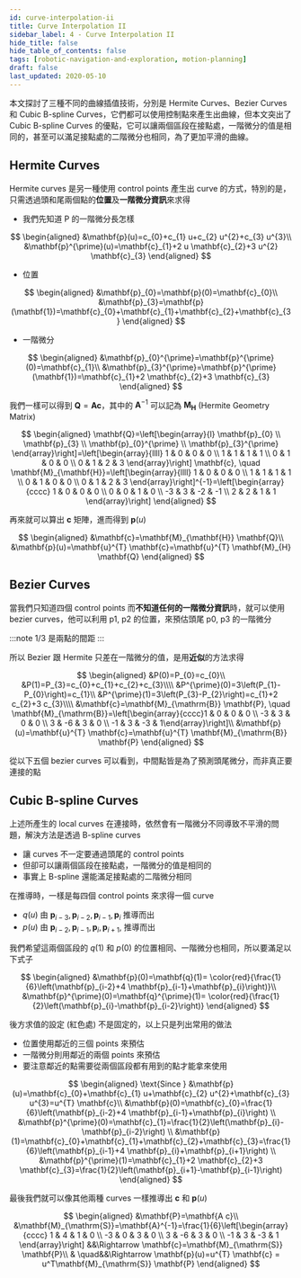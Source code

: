 ```yaml
---
id: curve-interpolation-ii
title: Curve Interpolation II
sidebar_label: 4 - Curve Interpolation II
hide_title: false
hide_table_of_contents: false
tags: [robotic-navigation-and-exploration, motion-planning]
draft: false
last_updated: 2020-05-10
---
```


本文探討了三種不同的曲線插值技術，分別是 Hermite Curves、Bezier Curves 和 Cubic B-spline Curves，它們都可以使用控制點來產生出曲線，但本文突出了 Cubic B-spline Curves 的優點，它可以讓兩個區段在接點處，一階微分的值是相同的，甚至可以滿足接點處的二階微分也相同，為了更加平滑的曲線。

## Hermite Curves

Hermite curves 是另一種使用 control points 產生出 curve 的方式，特別的是，只需透過頭和尾兩個點的**位置**及**一階微分資訊**來求得

<fig
  src="/img/learning/robotic-navigation-and-exploration/02-motion-planning/hermite_curves.png"
  caption="Hermite curves"
/>

- 我們先知道 P 的一階微分長怎樣

$$
\begin{aligned}
&\mathbf{p}(u)=c_{0}+c_{1} u+c_{2} u^{2}+c_{3} u^{3}\\
&\mathbf{p}^{\prime}(u)=\mathbf{c}_{1}+2 u \mathbf{c}_{2}+3 u^{2} \mathbf{c}_{3}
\end{aligned}
$$

- 位置

$$
\begin{aligned}
&\mathbf{p}_{0}=\mathbf{p}(0)=\mathbf{c}_{0}\\
&\mathbf{p}_{3}=\mathbf{p}(\mathbf{1})=\mathbf{c}_{0}+\mathbf{c}_{1}+\mathbf{c}_{2}+\mathbf{c}_{3}
\end{aligned}
$$

- 一階微分

$$
\begin{aligned}
&\mathbf{p}_{0}^{\prime}=\mathbf{p}^{\prime}(0)=\mathbf{c}_{1}\\
&\mathbf{p}_{3}^{\prime}=\mathbf{p}^{\prime}(\mathbf{1})=\mathbf{c}_{1}+2 \mathbf{c}_{2}+3 \mathbf{c}_{3}
\end{aligned}
$$

我們一樣可以得到 $\mathbf{Q}=\mathbf{A c}$，其中的 $\mathbf{A}^{-1}$ 可以記為 $\mathbf{M}_{\mathbf{H}}$ (Hermite Geometry Matrix)

$$
\begin{aligned}
\mathbf{Q}=\left[\begin{array}{l}
\mathbf{p}_{0} \\
\mathbf{p}_{3} \\
\mathbf{p}_{0}^{\prime} \\
\mathbf{p}_{3}^{\prime}
\end{array}\right]=\left[\begin{array}{llll}
1 & 0 & 0 & 0 \\
1 & 1 & 1 & 1 \\
0 & 1 & 0 & 0 \\
0 & 1 & 2 & 3
\end{array}\right] \mathbf{c}, \quad \mathbf{M}_{\mathbf{H}}=\left[\begin{array}{llll}
1 & 0 & 0 & 0 \\
1 & 1 & 1 & 1 \\
0 & 1 & 0 & 0 \\
0 & 1 & 2 & 3
\end{array}\right]^{-1}=\left[\begin{array}{cccc}
1 & 0 & 0 & 0 \\
0 & 0 & 1 & 0 \\
-3 & 3 & -2 & -1 \\
2 & 2 & 1 & 1
\end{array}\right]
\end{aligned}
$$

再來就可以算出 $\mathbf{c}$ 矩陣，進而得到 $\mathbf{p}(u)$

$$
\begin{aligned}
&\mathbf{c}=\mathbf{M}_{\mathbf{H}} \mathbf{Q}\\
&\mathbf{p}(u)=\mathbf{u}^{T} \mathbf{c}=\mathbf{u}^{T} \mathbf{M}_{H} \mathbf{Q}
\end{aligned}
$$

## Bezier Curves

當我們只知道四個 control points 而**不知道任何的一階微分資訊**時，就可以使用 bezier curves，他可以利用 p1, p2 的位置，來預估頭尾 p0, p3 的一階微分

<fig
  src="/img/learning/robotic-navigation-and-exploration/02-motion-planning/bezier_curves.png"
  caption="Bezier curves"
/>

:::note
1/3 是兩點的間距
:::

所以 Bezier 跟 Hermite 只差在一階微分的值，是用**近似**的方法求得

$$
\begin{aligned}
&P(0)=P_{0}=c_{0}\\
&P(1)=P_{3}=c_{0}+c_{1}+c_{2}+c_{3}\\\\
&P^{\prime}(0)=3\left(P_{1}-P_{0}\right)=c_{1}\\
&P^{\prime}(1)=3\left(P_{3}-P_{2}\right)=c_{1}+2 c_{2}+3 c_{3}\\\\
&\mathbf{c}=\mathbf{M}_{\mathrm{B}} \mathbf{P}, \quad \mathbf{M}_{\mathrm{B}}=\left[\begin{array}{cccc}1 & 0 & 0 & 0 \\ -3 & 3 & 0 & 0 \\ 3 & -6 & 3 & 0 \\ -1 & 3 & -3 & 1\end{array}\right]\\
&\mathbf{p}(u)=\mathbf{u}^{T} \mathbf{c}=\mathbf{u}^{T} \mathbf{M}_{\mathrm{B}} \mathbf{P}
\end{aligned}
$$

從以下五個 bezier curves 可以看到，中間點皆是為了預測頭尾微分，而非真正要連接的點

<fig
  src="/img/learning/robotic-navigation-and-exploration/02-motion-planning/bezier_curves_example.png"
  caption="Bezier curves example"
/>

## Cubic B-spline Curves

上述所產生的 local curves 在連接時，依然會有一階微分不同導致不平滑的問題，解決方法是透過 B-spline curves

- 讓 curves 不一定要通過頭尾的 control points
- 但卻可以讓兩個區段在接點處，一階微分的值是相同的
- 事實上 B-spline 還能滿足接點處的二階微分相同

<fig
  src="/img/learning/robotic-navigation-and-exploration/02-motion-planning/b_spline_curves.png"
  caption="B-spline curves"
/>

在推導時，一樣是每四個 control points 來求得一個 curve

<fig
  src="/img/learning/robotic-navigation-and-exploration/02-motion-planning/b_spline_curves_continuity.png"
  caption="B-spline curves continuity"
/>

- $q(u)$ 由 $\mathbf{p}_{i-3}, \mathbf{p}_{i-2}, \mathbf{p}_{i-1}, \mathbf{p}_{i}$ 推導而出
- $p(u)$ 由 $\mathbf{p}_{i-2}, \mathbf{p}_{i-1}, \mathbf{p}_{i}, \mathbf{p}_{i+1},$ 推導而出

我們希望這兩個區段的 $q(1)$ 和 $p(0)$ 的位置相同、一階微分也相同，所以要滿足以下式子

$$
\begin{aligned}
&\mathbf{p}(0)=\mathbf{q}(1)= \color{red}{\frac{1}{6}\left(\mathbf{p}_{i-2}+4 \mathbf{p}_{i-1}+\mathbf{p}_{i}\right)}\\
&\mathbf{p}^{\prime}(0)=\mathbf{q}^{\prime}(1)= \color{red}{\frac{1}{2}\left(\mathbf{p}_{i}-\mathbf{p}_{i-2}\right)}
\end{aligned}
$$

後方求值的設定 (紅色處) 不是固定的，以上只是列出常用的做法

- 位置使用鄰近的三個 points 來預估
- 一階微分則用鄰近的兩個 points 來預估
- 要注意鄰近的點需要從兩個區段都有用到的點才能拿來使用

$$
\begin{aligned}
\text{Since } &\mathbf{p}(u)=\mathbf{c}_{0}+\mathbf{c}_{1} u+\mathbf{c}_{2} u^{2}+\mathbf{c}_{3} u^{3}=u^{T} \mathbf{c}\\
&\mathbf{p}(0)=\mathbf{c}_{0}=\frac{1}{6}\left(\mathbf{p}_{i-2}+4 \mathbf{p}_{i-1}+\mathbf{p}_{i}\right) \\
&\mathbf{p}^{\prime}(0)=\mathbf{c}_{1}=\frac{1}{2}\left(\mathbf{p}_{i}-\mathbf{p}_{i-2}\right) \\
&\mathbf{p}(1)=\mathbf{c}_{0}+\mathbf{c}_{1}+\mathbf{c}_{2}+\mathbf{c}_{3}=\frac{1}{6}\left(\mathbf{p}_{i-1}+4 \mathbf{p}_{i}+\mathbf{p}_{i+1}\right) \\
&\mathbf{p}^{\prime}(1)=\mathbf{c}_{1}+2 \mathbf{c}_{2}+3 \mathbf{c}_{3}=\frac{1}{2}\left(\mathbf{p}_{i+1}-\mathbf{p}_{i-1}\right)
\end{aligned}
$$

最後我們就可以像其他兩種 curves 一樣推導出 $\mathbf{c}$ 和 $\mathbf{p}(u)$

$$
\begin{aligned}
&\mathbf{P}=\mathbf{A c}\\
&\mathbf{M}_{\mathrm{S}}=\mathbf{A}^{-1}=\frac{1}{6}\left[\begin{array}{cccc}
1 & 4 & 1 & 0 \\
-3 & 0 & 3 & 0 \\
3 & -6 & 3 & 0 \\
-1 & 3 & -3 & 1
\end{array}\right] &&\Rightarrow \mathbf{c}=\mathbf{M}_{\mathrm{S}} \mathbf{P}\\
& \quad&&\Rightarrow \mathbf{p}(u)=u^{T} \mathbf{c} = u^T\mathbf{M}_{\mathrm{S}} \mathbf{P}
\end{aligned}
$$
